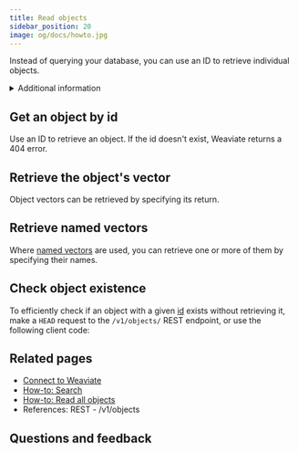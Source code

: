 ```yaml
---
title: Read objects
sidebar_position: 20
image: og/docs/howto.jpg
---
```



Instead of querying your database, you can use an ID to retrieve individual objects.


<details>
  <summary>Additional information</summary>
  <RestObjectsCRUDClassnameNote />
</details>

## Get an object by id

Use an ID to retrieve an object. If the id doesn't exist, Weaviate returns a 404 error.

<Tabs groupId="languages">
  <TabItem value="py" label="Python">
    <FilteredTextBlock
      text={PyCode}
      startMarker="# ReadObject START"
      endMarker="# ReadObject END"
      language="py"
    />
  </TabItem>
  <TabItem value="js" label="JS/TS">
    <FilteredTextBlock
      text={TSCode}
      startMarker="// ReadObject START"
      endMarker="// ReadObject END"
      language="ts"
    />
  </TabItem>
  <TabItem value="go" label="Go">
    <FilteredTextBlock
      text={GoCode}
      startMarker="// ReadObject START"
      endMarker="// ReadObject END"
      language="go"
    />
  </TabItem>
  <TabItem value="java6" label="Java v6 (Beta)">
    <FilteredTextBlock
      text={JavaV6Code}
      startMarker="// START ReadSimpleObject"
      endMarker="// END ReadSimpleObject"
      language="java"
    />
  </TabItem>
  <TabItem value="java" label="Java">
    <FilteredTextBlock
      text={JavaCode}
      startMarker="// ReadObject START"
      endMarker="// ReadObject END"
      language="java"
    />
  </TabItem>
  <TabItem value="csharp" label="C# (Beta)">
    <FilteredTextBlock
      text={CSharpCode}
      startMarker="// START ReadSimpleObject"
      endMarker="// END ReadSimpleObject"
      language="csharp"
    />
  </TabItem>
</Tabs>

## Retrieve the object's vector

Object vectors can be retrieved by specifying its return.

<Tabs groupId="languages">
  <TabItem value="py" label="Python">
    <FilteredTextBlock
      text={PyCode}
      startMarker="# ReadObjectWithVector START"
      endMarker="# ReadObjectWithVector END"
      language="py"
    />
  </TabItem>
  <TabItem value="js" label="JS/TS">
    <FilteredTextBlock
      text={TSCode}
      startMarker="// ReadObjectWithVector START"
      endMarker="// ReadObjectWithVector END"
      language="ts"
    />
  </TabItem>
  <TabItem value="go" label="Go">
    <FilteredTextBlock
      text={GoCode}
      startMarker="// ReadObjectWithVector START"
      endMarker="// ReadObjectWithVector END"
      language="go"
    />
  </TabItem>
  <TabItem value="java6" label="Java v6 (Beta)">
    <FilteredTextBlock
      text={JavaV6Code}
      startMarker="// START ReadObjectWithVector"
      endMarker="// END ReadObjectWithVector"
      language="java"
    />
  </TabItem>
  <TabItem value="java" label="Java">
    <FilteredTextBlock
      text={JavaCode}
      startMarker="// ReadObjectWithVector START"
      endMarker="// ReadObjectWithVector END"
      language="java"
    />
  </TabItem>
  <TabItem value="csharp" label="C# (Beta)">
    <FilteredTextBlock
      text={CSharpCode}
      startMarker="// START ReadObjectWithVector"
      endMarker="// END ReadObjectWithVector"
      language="csharp"
    />
  </TabItem>
</Tabs>

## Retrieve named vectors

Where [named vectors](../config-refs/collections.mdx#named-vectors) are used, you can retrieve one or more of them by specifying their names.

<Tabs groupId="languages">
  <TabItem value="py" label="Python">
    <FilteredTextBlock
      text={PyCode}
      startMarker="# ReadObjectNamedVectors START"
      endMarker="# ReadObjectNamedVectors END"
      language="py"
    />
  </TabItem>
  <TabItem value="js" label="JS/TS">
    <FilteredTextBlock
      text={TSCode}
      startMarker="// ReadObjectNamedVectors START"
      endMarker="// ReadObjectNamedVectors END"
      language="ts"
    />
  </TabItem>
  <TabItem value="java6" label="Java v6 (Beta)">
    <FilteredTextBlock
      text={JavaV6Code}
      startMarker="// START ReadObjectNamedVectors"
      endMarker="// END ReadObjectNamedVectors"
      language="java"
    />
  </TabItem>
  <TabItem value="csharp" label="C# (Beta)">
    <FilteredTextBlock
      text={CSharpCode}
      startMarker="// START ReadObjectNamedVectors"
      endMarker="// END ReadObjectNamedVectors"
      language="csharp"
    />
  </TabItem>
</Tabs>

## Check object existence

To efficiently check if an object with a given [id](../api/graphql/additional-properties.md#id) exists without retrieving it, make a `HEAD` request to the <SkipLink href="/weaviate/api/rest#tag/objects/head/objects/{className}/{id}">`/v1/objects/` REST endpoint</SkipLink>, or use the following client code:


<CheckObjectExistence />

## Related pages

- [Connect to Weaviate](/weaviate/connections/index.mdx)
- [How-to: Search](../search/index.mdx)
- [How-to: Read all objects](./read-all-objects.mdx)
- <SkipLink href="/weaviate/api/rest#tag/objects">
    References: REST - /v1/objects
  </SkipLink>

## Questions and feedback


<DocsFeedback />
